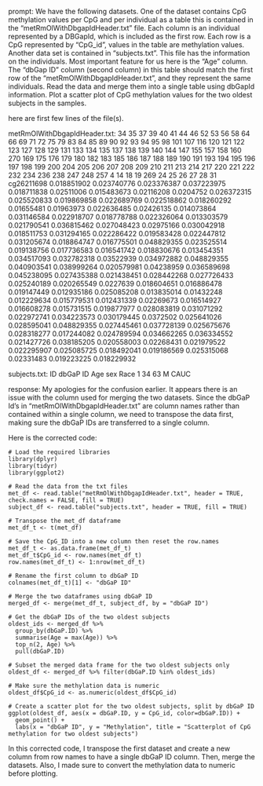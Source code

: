 prompt:
We have the following datasets. One of the dataset contains CpG methylation values per CpG and per individual as a table this is contained in the “metRmOlWithDbgapIdHeader.txt” file. Each column is an individual represented by a DBGapId, which is included as the first row. Each row is a CpG represented by "CpG_id", values in the table are methylation values. Another data set is contained in “subjects.txt”. This file has the information on the individuals. Most important feature for us here is the "Age" column. The "dbGap ID" column (second column) in this table should match the first row of the "metRmOlWithDbgapIdHeader.txt", and they represent the same individuals. Read the data and merge them into a single table using dbGapId information. Plot a scatter plot of CpG methylation values for the two oldest subjects in the samples.

here are first few lines of the file(s).

metRmOlWithDbgapIdHeader.txt:
	34	35	37	39	40	41	44	46	52	53	56	58	64	66	69	71	72	75	79	83	84	85	89	90	92	93	94	95	98	101	107	116	120	121	122	123	127	128	129	131	133	134	135	137	138	139	140	144	147	155	157	158	160	270	169	175	176	179	180	182	183	185	186	187	188	189	190	191	193	194	195	196	197	198	199	200	204	205	206	207	208	209	210	211	213	214	217	220	221	222	232	234	236	238	247	248	257	4	14	18	19	269	24	25	26	27	28	31
cg26211698	0.018851902	0.023740776	0.023376387	0.037223975	0.018711838	0.02511006	0.015483673	0.02116208	0.0204752	0.026372315	0.025520833	0.019869858	0.022689769	0.022518862	0.018260292	0.01655481	0.01963973	0.022636485	0.02426135	0.014073864	0.031146584	0.022918707	0.018778788	0.022326064	0.013303579	0.021790541	0.036815462	0.027048423	0.02975166	0.030042918	0.018511753	0.031294165	0.022286422	0.019583428	0.022447812	0.031205674	0.018864747	0.016775501	0.048829355	0.023525514	0.019138756	0.017736583	0.016541742	0.018830676	0.013454351	0.034517093	0.032782318	0.03522939	0.034972882	0.048829355	0.040903541	0.038999264	0.020579981	0.04238959	0.036589698	0.045238095	0.027435388	0.021438451	0.028442268	0.027726433	0.025240189	0.020265549	0.0227639	0.018604651	0.016886478	0.019147449	0.012935186	0.025085208	0.013835014	0.01432248	0.012229634	0.015779531	0.012431339	0.02269673	0.016514927	0.016608278	0.015731515	0.019877977	0.028083819	0.031071292	0.022972741	0.034223573	0.030179445	0.0372502	0.025641026	0.028595041	0.048829355	0.027445461	0.037728139	0.025675676	0.028318277	0.017244082	0.024789594	0.034662265	0.036334552	0.021427726	0.038185205	0.020558003	0.02268431	0.021979522	0.022295907	0.025085725	0.018492041	0.019186569	0.025315068	0.02331483	0.019223225	0.018229932


subjects.txt:
ID	dbGaP ID	Age	sex	Race
1	34	63	M	CAUC


response:
My apologies for the confusion earlier. It appears there is an issue with the column used for merging the two datasets. Since the dbGaP Id's in "metRmOlWithDbgapIdHeader.txt" are column names rather than contained within a single column, we need to transpose the data first, making sure the dbGaP IDs are transferred to a single column.

Here is the corrected code:

```
# Load the required libraries
library(dplyr)
library(tidyr)
library(ggplot2)

# Read the data from the txt files
met_df <- read.table("metRmOlWithDbgapIdHeader.txt", header = TRUE, check.names = FALSE, fill = TRUE)
subject_df <- read.table("subjects.txt", header = TRUE, fill = TRUE)

# Transpose the met_df dataframe
met_df_t <- t(met_df)

# Save the CpG_ID into a new column then reset the row.names
met_df_t <- as.data.frame(met_df_t)
met_df_t$CpG_id <- row.names(met_df_t)
row.names(met_df_t) <- 1:nrow(met_df_t)

# Rename the first column to dbGaP ID
colnames(met_df_t)[1] <- "dbGaP ID"

# Merge the two dataframes using dbGaP ID
merged_df <- merge(met_df_t, subject_df, by = "dbGaP ID")

# Get the dbGaP IDs of the two oldest subjects
oldest_ids <- merged_df %>%
  group_by(dbGaP.ID) %>%
  summarise(Age = max(Age)) %>%
  top_n(2, Age) %>%
  pull(dbGaP.ID)

# Subset the merged data frame for the two oldest subjects only
oldest_df <- merged_df %>% filter(dbGaP.ID %in% oldest_ids)

# Make sure the methylation data is numeric
oldest_df$CpG_id <- as.numeric(oldest_df$CpG_id)

# Create a scatter plot for the two oldest subjects, split by dbGaP ID
ggplot(oldest_df, aes(x = dbGaP.ID, y = CpG_id, color=dbGaP.ID)) +
  geom_point() +
  labs(x = "dbGaP ID", y = "Methylation", title = "Scatterplot of CpG methylation for two oldest subjects")
```
In this corrected code, I transpose the first dataset and create a new column from row names to have a single dbGaP ID column. Then, merge the datasets. Also, I made sure to convert the methylation data to numeric before plotting.
